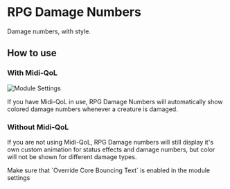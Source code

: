 
# RPG Damage Numbers
Damage numbers, with style.

## How to use

### With Midi-QoL
<Image src="/../public/images/RPG-Damage-Numbers/Rdnsettings.png" alt="Module Settings" width={2000} height={2000} className={styles.wikiimage}/>

If you have Midi-QoL in use, RPG Damage Numbers will automatically show
colored damage numbers whenever a creature is damaged.


### Without Midi-QoL

If you are not using Midi-QoL, RPG Damage numbers will still display
it's own custom animation for status effects and damage numbers, but
color will not be shown for different damage types.

<Callout type='warning' emoji='⚠️'>
Make sure that `Override Core Bouncing Text` is enabled in the module
settings
</Callout>

